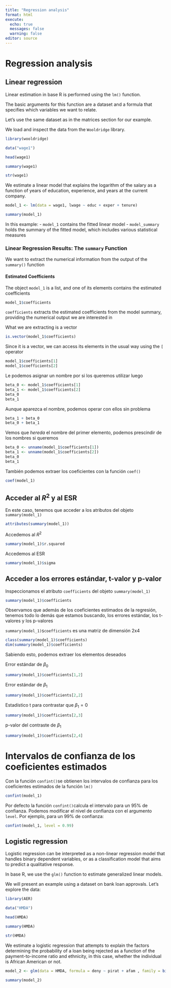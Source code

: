 ```yaml
---
title: "Regression analysis"
format: html
execute:
  echo: true
  messages: false
  warning: false
editor: source
---
```


# Regression analysis

## Linear regression

Linear estimation in base R is performed using the `lm()` function.

The basic arguments for this function are a dataset and a formula that specifies which variables we want to relate.

Let's use the same dataset as in the matrices section for our example.

We load and inspect the data from the `Wooldridge` library.

```r

library(wooldridge)

data("wage1")

head(wage1)

summary(wage1)

str(wage1)

```

We estimate a linear model that explains the logarithm of the salary as a function of years of education, experience, and years at the current company.


```r

model_1 <- lm(data = wage1, lwage ~ educ + exper + tenure)

summary(model_1)

```

In this example:
- `model_1` contains the fitted linear model
- `model_summary` holds the summary of the fitted model, which includes various statistical measures

### Linear Regression Results: The `summary` Function

We want to extract the numerical information from the output of the `summary()` function

#### Estimated Coefficients

The object `model_1` is a list, and one of its elements contains the estimated coefficients


```r
model_1$coefficients
```

`coefficients` extracts the estimated coefficients from the model summary, providing the numerical output we are interested in

What we are extracting is a vector

```r
is.vector(model_1$coefficients)
```

Since it is a vector, we can access its elements in the usual way using the `[` operator

```r
model_1$coefficients[1]
model_1$coefficients[2]
```

Le podemos asignar un nombre por si los queremos utilizar luego

```r
beta_0 <- model_1$coefficients[1]
beta_1 <- model_1$coefficients[2]
beta_0
beta_1
```

Aunque aparezca el nombre, podemos operar con ellos sin problema

```r
beta_1 + beta_0
beta_0 + beta_1
```

Vemos que _hereda_ el nombre del primer elemento, podemos prescindir de los nombres si queremos
 
```r
beta_0 <- unname(model_1$coefficients[1])
beta_1 <- unname(model_1$coefficients[2])
beta_0
beta_1
```

También podemos extraer los coeficientes con la función `coef()`

```r
coef(model_1)
```
## Acceder al $R^2$ y al ESR

En este caso, tenemos que acceder a los atributos del objeto `summary(model_1)`

```r
attributes(summary(model_1))
```

Accedemos al $R^2$ 

```r
summary(model_1)$r.squared
```

Accedemos al ESR

```r
summary(model_1)$sigma
```

## Acceder a los errores estándar, t-valor y p-valor

Inspeccionamos el atributo `coefficients` del objeto `summary(model_1)` 

```r
summary(model_1)$coefficients
```

Observamos que además de los coeficientes estimados de la regresión, tenemos todo lo demás que estamos buscando, los errores estándar, los t-valores y los p-valores

`summary(model_1)$coefficients` es una matriz de dimensión 2x4

```r
class(summary(model_1)$coefficients)
dim(summary(model_1)$coefficients)

```

Sabiendo esto, podemos extraer los elementos deseados

Error estándar de $\beta_0$
```r
summary(model_1)$coefficients[1,2]
```

Error estándar de $\beta_1$
```r
summary(model_1)$coefficients[2,2]
```

Estadístico t para contrastar que $\beta_1 = 0$
```r
summary(model_1)$coefficients[2,3]
```

p-valor del contraste de $\beta_1$
```r
summary(model_1)$coefficients[2,4]
```

# Intervalos de confianza de los coeficientes estimados

Con la función `confint()`se obtienen los intervalos de confianza para los coeficientes estimados de la función `lm()`

```r
confint(model_1)
```

Por defecto la función `confint()`calcula el intervalo para un 95% de confianza. Podemos modificar el nivel de confianza con el argumento `level`. Por ejemplo, para un 99% de confianza:

```r
confint(model_1, level = 0.99)
```




## Logistic regression


Logistic regression can be interpreted as a non-linear regression model that handles binary dependent variables, or as a classification model that aims to predict a qualitative response.

In base R, we use the `glm()` function to estimate generalized linear models.

We will present an example using a dataset on bank loan approvals. Let's explore the data:


```r

library(AER)

data("HMDA")

head(HMDA)

summary(HMDA)

str(HMDA)

```


We estimate a logistic regression that attempts to explain the factors determining the probability of a loan being rejected as a function of the payment-to-income ratio and ethnicity, in this case, whether the individual is African American or not.


```r

model_2 <- glm(data = HMDA, formula = deny ~ pirat + afam , family = binomial(link = logit))

summary(model_2)

```
